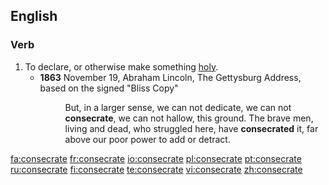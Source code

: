 ==English==

===Verb===
{{en-verb|consecrat|ing}}

# To declare, or otherwise make something [[holy]].
#*'''1863''' November 19, Abraham Lincoln, The Gettysburg Address, based on the signed "Bliss Copy"
#*:But, in a larger sense, we can not dedicate, we can not '''consecrate''', we can not hallow, this ground. The brave men, living and dead, who struggled here, have '''consecrated''' it, far above our poor power to add or detract.

[[fa:consecrate]]
[[fr:consecrate]]
[[io:consecrate]]
[[pl:consecrate]]
[[pt:consecrate]]
[[ru:consecrate]]
[[fi:consecrate]]
[[te:consecrate]]
[[vi:consecrate]]
[[zh:consecrate]]